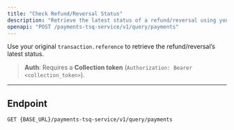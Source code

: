 ```yaml
---
title: "Check Refund/Reversal Status"
description: "Retrieve the latest status of a refund/reversal using your client reference/uuid."
openapi: "POST /payments-tsq-service/v1/query/payments"
---
```


Use your original `transaction.reference` to retrieve the refund/reversal’s latest status.

> **Auth**: Requires a **Collection token** (`Authorization: Bearer <collection_token>`).

---

## Endpoint

```http
GET {BASE_URL}/payments-tsq-service/v1/query/payments
